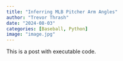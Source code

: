 ```yaml
---
title: "Inferring MLB Pitcher Arm Angles"
author: "Trevor Thrash"
date: "2024-08-03"
categories: [Baseball, Python]
image: "image.jpg"
---
```


This is a post with executable code.
